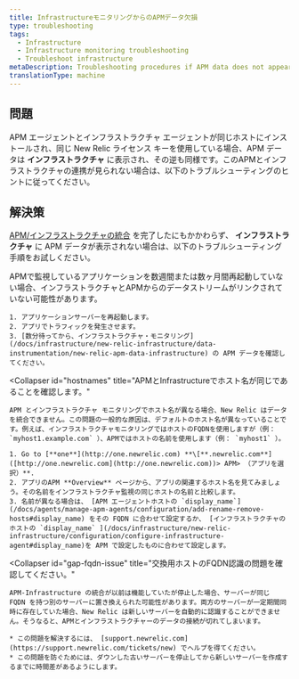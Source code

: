 ```yaml
---
title: InfrastructureモニタリングからのAPMデータ欠損
type: troubleshooting
tags:
  - Infrastructure
  - Infrastructure monitoring troubleshooting
  - Troubleshoot infrastructure
metaDescription: Troubleshooting procedures if APM data does not appear in your infrastructure monitoring UI in New Relic.
translationType: machine
---
```


## 問題

APM エージェントとインフラストラクチャ エージェントが同じホストにインストールされ、同じ New Relic ライセンス キーを使用している場合、APM データは **インフラストラクチャ** に表示され、その逆も同様です。このAPMとインフラストラクチャの連携が見られない場合は、以下のトラブルシューティングのヒントに従ってください。

## 解決策

[APM/インフラストラクチャの統合](/docs/infrastructure/new-relic-infrastructure/data-instrumentation/new-relic-apm-data-infrastructure) を完了したにもかかわらず、 **インフラストラクチャ** に APM データが表示されない場合は、以下のトラブルシューティング手順をお試しください。

<CollapserGroup>
  <Collapser
    id="restart-app-server"
    title="アプリサーバーを再起動します。"
  >
    APMで監視しているアプリケーションを数週間または数ヶ月間再起動していない場合、インフラストラクチャとAPMからのデータストリームがリンクされていない可能性があります。

    1. アプリケーションサーバーを再起動します。
    2. アプリでトラフィックを発生させます。
    3. [数分待ってから、インフラストラクチャ・モニタリング](/docs/infrastructure/new-relic-infrastructure/data-instrumentation/new-relic-apm-data-infrastructure) の APM データを確認してください。
  </Collapser>

  <Collapser
    id="hostnames"
    title="APMとInfrastructureでホスト名が同じであることを確認します。"
  >
    APM とインフラストラクチャ モニタリングでホスト名が異なる場合、New Relic はデータを統合できません。この問題の一般的な原因は、デフォルトのホスト名が異なっていることです。例えば、インフラストラクチャモニタリングではホストのFQDNを使用しますが（例： `myhost1.example.com` ）、APMではホストの名前を使用します（例： `myhost1` ）。

    1. Go to [**one**](http://one.newrelic.com) **\[**.newrelic.com**]([http://one.newrelic.com](http://one.newrelic.com))> APM> （アプリを選択）**.
    2. アプリのAPM **Overview** ページから、アプリの関連するホスト名を見てみましょう。その名前をインフラストラクチャ監視の同じホストの名前と比較します。
    3. 名前が異なる場合は、 [APM エージェントホストの `display_name`](/docs/agents/manage-apm-agents/configuration/add-rename-remove-hosts#display_name) をその FQDN に合わせて設定するか、 [インフラストラクチャのホストの `display_name` ](/docs/infrastructure/new-relic-infrastructure/configuration/configure-infrastructure-agent#display_name)を APM で設定したものに合わせて設定します。
  </Collapser>

  <Collapser
    id="gap-fqdn-issue"
    title="交換用ホストのFQDN認識の問題を確認してください。"
  >
    APM-Infrastructure の統合が以前は機能していたが停止した場合、サーバーが同じ FQDN を持つ別のサーバーに置き換えられた可能性があります。両方のサーバーが一定期間同時に存在していた場合、New Relic は新しいサーバーを自動的に認識することができません。そうなると、APMとインフラストラクチャーのデータの接続が切れてしまいます。

    * この問題を解決するには、 [support.newrelic.com](https://support.newrelic.com/tickets/new) でヘルプを得てください。
    * この問題を防ぐためには、ダウンした古いサーバーを停止してから新しいサーバーを作成するまでに時間差があるようにします。
  </Collapser>
</CollapserGroup>
